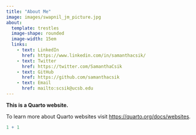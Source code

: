 ```yaml
---
title: "About Me"
image: images/swapnil_jm_picture.jpg
about: 
  template: trestles
  image-shape: rounded
  image-width: 15em
  links:
    - text: LinkedIn
      href: https://www.linkedin.com/in/samanthacsik/
    - text: Twitter
      href: https://twitter.com/SamanthaCsik
    - text: GitHub
      href: https://github.com/samanthacsik
    - text: Email
      href: mailto:scsik@ucsb.edu
---
```


**This is a Quarto website.**

To learn more about Quarto websites visit <https://quarto.org/docs/websites>.

```r
1 + 1
```
